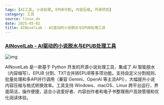 ```yaml
---
tags: [AI工具, 小说处理, EPUB分割, 内容压缩, 开源项目]
category: 工具
source: linux.do
date: 2025-05-02
title: AINovelLab - AI驱动的小说脱水与EPUB处理工具
---
```


### [AINovelLab - AI驱动的小说脱水与EPUB处理工具](https://github.com/wb-hwang/AINovelLab)

![img](https://img.mengpeng.tech/i/2025/05/06/68195f4bdaa91.webp)

AINovelLab 是一款基于 Python 开发的开源小说处理工具，集成了 AI 智能脱水（内容缩写）、EPUB 分割、TXT合并转EPUB等多项功能。支持自定义分割规则、批量处理和多API并行调用（兼容 Gemini、OpenAI 等主流API），大幅提升小说内容压缩与格式转换效率。工具支持 Windows、macOS、Linux 跨平台运行，界面简洁，操作便捷，适合小说爱好者、内容创作者和电子书整理用户高效管理和优化阅读体验。
